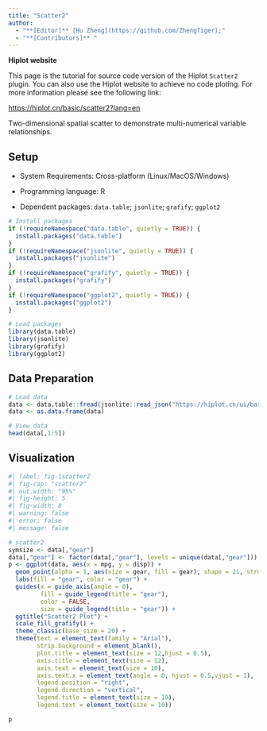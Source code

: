 ```yaml
---
title: "Scatter2"
author:
  - "**[Editor]** [Hu Zheng](https://github.com/ZhengTiger);"
  - "**[Contributors]** "
---
```


::: callout-note
**Hiplot website**

This page is the tutorial for source code version of the Hiplot `Scatter2` plugin. You can also use the Hiplot website to achieve no code ploting. For more information please see the following link:

<https://hiplot.cn/basic/scatter2?lang=en>
:::

Two-dimensional spatial scatter to demonstrate multi-numerical variable relationships.

## Setup

-   System Requirements: Cross-platform (Linux/MacOS/Windows)

-   Programming language: R

-   Dependent packages: `data.table`; `jsonlite`; `grafify`; `ggplot2`

```r
# Install packages
if (!requireNamespace("data.table", quietly = TRUE)) {
  install.packages("data.table")
}
if (!requireNamespace("jsonlite", quietly = TRUE)) {
  install.packages("jsonlite")
}
if (!requireNamespace("grafify", quietly = TRUE)) {
  install.packages("grafify")
}
if (!requireNamespace("ggplot2", quietly = TRUE)) {
  install.packages("ggplot2")
}

# Load packages
library(data.table)
library(jsonlite)
library(grafify)
library(ggplot2)
```

## Data Preparation

```r
# Load data
data <- data.table::fread(jsonlite::read_json("https://hiplot.cn/ui/basic/scatter2/data.json")$exampleData[[1]]$textarea[[1]])
data <- as.data.frame(data)

# View data
head(data[,1:5])
```

## Visualization

```r
#| label: fig-1scatter2
#| fig-cap: "scatter2"
#| out.width: "95%"
#| fig-height: 5
#| fig-width: 8
#| warning: false
#| error: false
#| message: false

# scatter2
symsize <- data[,"gear"]
data[,"gear"] <- factor(data[,"gear"], levels = unique(data[,"gear"]))
p <- ggplot(data, aes(x = mpg, y = disp)) + 
  geom_point(alpha = 1, aes(size = gear, fill = gear), shape = 21, stroke = 0.5) +
  labs(fill = "gear", color = "gear") +
  guides(x = guide_axis(angle = 0),
         fill = guide_legend(title = "gear"),
         color = FALSE,
         size = guide_legend(title = "gear")) +
  ggtitle("Scatter2 Plot") +
  scale_fill_grafify() +
  theme_classic(base_size = 20) +
  theme(text = element_text(family = "Arial"),
        strip.background = element_blank(),
        plot.title = element_text(size = 12,hjust = 0.5),
        axis.title = element_text(size = 12),
        axis.text = element_text(size = 10),
        axis.text.x = element_text(angle = 0, hjust = 0.5,vjust = 1),
        legend.position = "right",
        legend.direction = "vertical",
        legend.title = element_text(size = 10),
        legend.text = element_text(size = 10))

p
```




